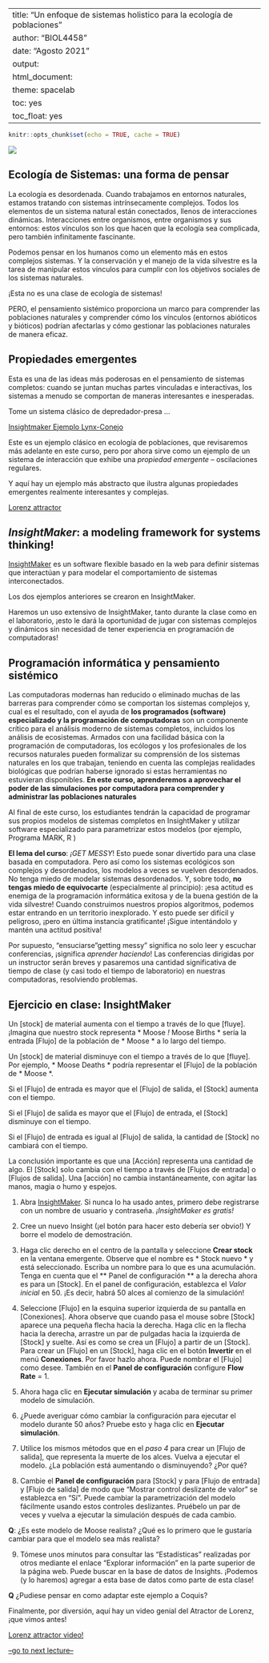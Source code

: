 
---
title: "Un enfoque de sistemas holistico para la ecología de poblaciones"
author: "BIOL4458"
date: "Agosto 2021"
output: 
  html_document: 
    theme: spacelab
    toc: yes
    toc_float: yes
---

```r
knitr::opts_chunk$set(echo = TRUE, cache = TRUE)
```

![](figures/FoodWeb1.jpg)

## Ecología de Sistemas: una forma de pensar  
La ecología es desordenada. Cuando trabajamos en entornos naturales, estamos tratando con sistemas intrínsecamente complejos. Todos los elementos de un sistema natural están conectados, llenos de interacciones dinámicas. Interacciones entre organismos, entre organismos y sus entornos: estos vínculos son los que hacen que la ecología sea complicada, pero también infinitamente fascinante.

Podemos pensar en los humanos como un elemento más en estos complejos sistemas. Y la conservación y el manejo de la vida silvestre es la tarea de manipular estos vínculos para cumplir con los objetivos sociales de los sistemas naturales.

¡Esta no es una clase de ecología de sistemas!

PERO, el pensamiento sistémico proporciona un marco para comprender las poblaciones naturales y comprender cómo los vínculos (entornos abióticos y bióticos) podrían afectarlas y cómo gestionar las poblaciones naturales de manera eficaz.


## Propiedades emergentes
Esta es una de las ideas más poderosas en el pensamiento de sistemas completos: cuando se juntan muchas partes vinculadas e interactivas, los sistemas a menudo se comportan de maneras interesantes e inesperadas.

Tome un sistema clásico de depredador-presa …

[Insightmaker Ejemplo Lynx-Conejo](https://insightmaker.com/insight/68437/)  

Este es un ejemplo clásico en ecología de poblaciones, que revisaremos más adelante en este curso, pero por ahora sirve como un ejemplo de un sistema de interacción que exhibe una *propiedad emergente* -- oscilaciones regulares.

Y aquí hay un ejemplo más abstracto que ilustra algunas propiedades emergentes realmente interesantes y complejas.

[Lorenz attractor](https://insightmaker.com/insight/1829/Lorenz-Attractor)

## *InsightMaker*: a modeling framework for systems thinking!

[InsightMaker](insightmaker.com) es un software flexible basado en la web para definir sistemas que interactúan y para modelar el comportamiento de sistemas interconectados. 

Los dos ejemplos anteriores se crearon en InsightMaker.

Haremos un uso extensivo de InsightMaker, tanto durante la clase como en el laboratorio, ¡esto le dará la oportunidad de jugar con sistemas complejos y dinámicos sin necesidad de tener experiencia en programación de computadoras!

## Programación informática y pensamiento sistémico

Las computadoras modernas han reducido o eliminado muchas de las barreras para comprender cómo se comportan los sistemas complejos y, cual es el resultado, con el ayuda de **los programados (software) especializado y la programación de computadoras** son un componente crítico para el análisis moderno de sistemas completos, incluidos los análisis de ecosistemas. Armados con una facilidad básica con la programación de computadoras, los ecólogos y los profesionales de los recursos naturales pueden formalizar su comprensión de los sistemas naturales en los que trabajan, teniendo en cuenta las complejas realidades biológicas que podrían haberse ignorado si estas herramientas no estuvieran disponibles. **En este curso, aprenderemos a aprovechar el poder de las simulaciones por computadora para comprender y administrar las poblaciones naturales** 

Al final de este curso, los estudiantes tendrán la capacidad de programar sus propios modelos de sistemas completos en InsightMaker y utilizar software especializado para parametrizar estos modelos (por ejemplo, Programa MARK, R )

**El lema del curso**: *¡GET MESSY*! Esto puede sonar divertido para una clase basada en computadora. Pero así como los sistemas ecológicos son complejos y desordenados, los modelos a veces se vuelven desordenados.
No tenga miedo de modelar sistemas desordenados. Y, sobre todo, **no tengas miedo de equivocarte** (especialmente al principio): ¡esa actitud es enemiga de la programación informática exitosa y de la buena gestión de la vida silvestre! Cuando construimos nuestros propios algoritmos, podemos estar entrando en un territorio inexplorado. Y esto puede ser difícil y peligroso, ¡pero en última instancia gratificante! ¡Sigue intentándolo y mantén una actitud positiva!

Por supuesto, "ensuciarse "getting messy" significa no solo leer y escuchar conferencias, ¡significa *aprender haciendo*! Las conferencias dirigidas por un instructor serán breves y pasaremos una cantidad significativa de tiempo de clase (y casi todo el tiempo de laboratorio) en nuestras computadoras, resolviendo problemas.



## Ejercicio en clase: InsightMaker


Un [stock] de material aumenta con el tiempo a través de lo que [fluye]. ¡Imagina que nuestro stock representa * Moose *! * Moose Births * sería la entrada [Flujo] de la población de * Moose * a lo largo del tiempo.

Un [stock] de material disminuye con el tiempo a través de lo que [fluye]. Por ejemplo, * Moose Deaths * podría representar el [Flujo] de la población de * Moose *.

Si el [Flujo] de entrada es mayor que el [Flujo] de salida, el [Stock] aumenta con el tiempo.

Si el [Flujo] de salida es mayor que el [Flujo] de entrada, el [Stock] disminuye con el tiempo.

Si el [Flujo] de entrada es igual al [Flujo] de salida, la cantidad de [Stock] no cambiará con el tiempo.

La conclusión importante es que una [Acción] representa una cantidad de algo. El [Stock] solo cambia con el tiempo a través de [Flujos de entrada] o [Flujos de salida]. Una [acción] no cambia instantáneamente, con agitar las manos, magia o humo y espejos.



1. Abra [InsightMaker](https://insightmaker.com/). Si nunca lo ha usado antes, primero debe registrarse con un nombre de usuario y contraseña. *¡InsightMaker es gratis!*

2. Cree un nuevo Insight (¡el botón para hacer esto debería ser obvio!) Y borre el modelo de demostración.


3. Haga clic derecho en el centro de la pantalla y seleccione **Crear stock** en la ventana emergente. Observe que el nombre es * Stock nuevo * y está seleccionado. Escriba un nombre para lo que es una acumulación. Tenga en cuenta que el ** Panel de configuración ** a la derecha ahora es para un [Stock]. En el panel de configuración, establezca el *Valor inicial* en 50. ¡Es decir, habrá 50 alces al comienzo de la simulación!


4. Seleccione [Flujo] en la esquina superior izquierda de su pantalla en [Conexiones]. Ahora observe que cuando pasa el mouse sobre [Stock] aparece una pequeña flecha hacia la derecha. Haga clic en la flecha hacia la derecha, arrastre un par de pulgadas hacia la izquierda de [Stock] y suelte. Así es como se crea un [Flujo] a partir de un [Stock]. Para crear un [Flujo] en un [Stock], haga clic en el botón **Invertir** en el menú **Conexiones**. Por favor hazlo ahora. Puede nombrar el [Flujo] como desee. También en el **Panel de configuración** configure **Flow Rate** = 1.



5. Ahora haga clic en **Ejecutar simulación** y acaba de terminar su primer modelo de simulación.

6. ¿Puede averiguar cómo cambiar la configuración para ejecutar el modelo durante 50 años? Pruebe esto y haga clic en **Ejecutar simulación**.


7. Utilice los mismos métodos que en el *paso 4* para crear un [Flujo de salida], que representa la muerte de los alces. Vuelva a ejecutar el modelo. ¿La población está aumentando o disminuyendo? ¿Por qué?

8. Cambie el **Panel de configuración** para [Stock] y para [Flujo de entrada] y [Flujo de salida] de modo que "Mostrar control deslizante de valor" se establezca en "Sí". Puede cambiar la parametrización del modelo fácilmente usando estos controles deslizantes. Pruébelo un par de veces y vuelva a ejecutar la simulación después de cada cambio.

**Q**: ¿Es este modelo de Moose realista? ¿Qué es lo primero que le gustaría cambiar para que el modelo sea más realista?

9. Tómese unos minutos para consultar las "Estadísticas" realizadas por otros mediante el enlace "Explorar información" en la parte superior de la página web. Puede buscar en la base de datos de Insights. ¡Podemos (y lo haremos) agregar a esta base de datos como parte de esta clase!

**Q**  ¿Pudiese pensar en como adaptar este ejemplo a Coquis?

Finalmente, por diversión, aquí hay un video genial del Atractor de Lorenz, ¡que vimos antes!

[Lorenz attractor video!](https://www.youtube.com/watch?v=iu4RdmBVdps)


[--go to next lecture--](LECTURE2.html)